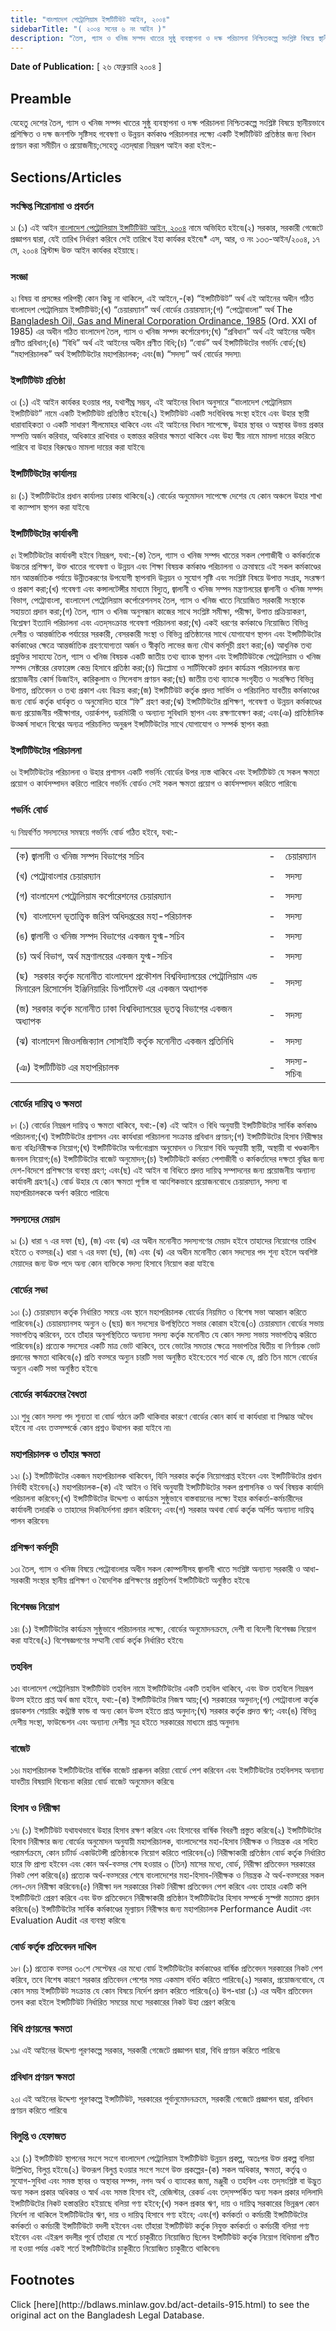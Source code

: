 ```yaml
---
title: "বাংলাদেশ পেট্রোলিয়াম ইন্সটিটিউট আইন, ২০০৪"
sidebarTitle: "( ২০০৪ সনের ৬ নং আইন )"
description: "তৈল, গ্যাস ও খনিজ সম্পদ খাতের সুষ্ঠু ব্যবস্থাপনা ও দক্ষ পরিচালনা নিশ্চিতকল্পে সংশ্লিষ্ট বিষয়ে স্থানীয়ভাবে প্রশিক্ষিত ও দক্ষ জনশক্তি সৃষ্টিসহ গবেষণা ও উন্নয়ন কর্মকাণ্ড পরিচালনার লক্ষ্যে একটি ইন্সটিটিউট প্রতিষ্ঠার জন্য বিধানকল্পে প্রণীত আইন৷"
---
```


**Date of Publication:** [ ২৬ ফেব্রুয়ারি ২০০৪ ]

## Preamble

যেহেতু দেশের তৈল, গ্যাস ও খনিজ সম্পদ খাতের সুষ্ঠু ব্যবস্থাপনা ও দক্ষ পরিচালনা নিশ্চিতকল্পে সংশ্লিষ্ট বিষয়ে স্থানীয়ভাবে প্রশিক্ষিত ও দক্ষ জনশক্তি সৃষ্টিসহ গবেষণা ও উন্নয়ন কর্মকাণ্ড পরিচালনার লক্ষ্যে একটি ইন্সটিটিউট প্রতিষ্ঠার জন্য বিধান প্রণয়ন করা সমীচীন ও প্রয়োজনীয়;সেহেতু এতদ্‌দ্বারা নিম্নরূপ আইন করা হইল:-

## Sections/Articles

### সংক্ষিপ্ত শিরোনামা ও প্রবর্তন

১৷ (১) এই আইন [বাংলাদেশ পেট্রোলিয়াম ইন্সটিটিউট আইন, ২০০৪](/laws/act-915 "বাংলাদেশ পেট্রোলিয়াম ইন্সটিটিউট আইন, ২০০৪") নামে অভিহিত হইবে৷(২) সরকার, সরকারী গেজেটে প্রজ্ঞাপন দ্বারা, যেই তারিখ নির্ধারণ করিবে সেই তারিখে ইহা কার্যকর হইবে৷\* এস, আর, ও নং ১৩৩-আইন/২০০৪, ১৭ মে, ২০০৪ খ্রিস্টাব্দ উক্ত আইন কার্যকর হইয়াছে।

### সংজ্ঞা

২৷ বিষয় বা প্রসঙ্গের পরিপন্থী কোন কিছু না থাকিলে, এই আইনে,-(ক) “ইন্সটিটিউট” অর্থ এই আইনের অধীন গঠিত বাংলাদেশ পেট্রোলিয়াম ইন্সটিটিউট;(খ) “চেয়ারম্যান” অর্থ বোর্ডের চেয়ারম্যান;(গ) “পেট্রোবাংলা” অর্থ The [Bangladesh Oil, Gas and Mineral Corporation Ordinance, 1985](/laws/act-683 "Bangladesh Oil, Gas and Mineral Corporation Ordinance, 1985") (Ord. XXI of 1985) এর অধীন গঠিত বাংলাদেশ তৈল, গ্যাস ও খনিজ সম্পদ কর্পোরেশন;(ঘ) “প্রবিধান” অর্থ এই আইনের অধীন প্রণীত প্রবিধান;(ঙ) “বিধি” অর্থ এই আইনের অধীন প্রণীত বিধি;(চ) “বোর্ড” অর্থ ইন্সটিটিউটের গভর্নিং বোর্ড;(ছ) “মহাপরিচালক” অর্থ ইন্সটিটিউটের মহাপরিচালক; এবং(জ) “সদস্য” অর্থ বোর্ডের সদস্য৷

### ইন্সটিটিউট প্রতিষ্ঠা

৩৷ (১) এই আইন কার্যকর হওয়ার পর, যথাশীঘ্র সম্ভব, এই আইনের বিধান অনুসারে “বাংলাদেশ পেট্রোলিয়াম ইন্সটিটিউট” নামে একটি ইন্সটিটিউট প্রতিষ্ঠিত হইবে৷(২) ইন্সটিটিউট একটি সংবিধিবদ্ধ সংস্থা হইবে এবং উহার স্থায়ী ধারাবাহিকতা ও একটি সাধারণ সীলমোহর থাকিবে এবং এই আইনের বিধান সাপেক্ষে, উহার স্থাবর ও অস্থাবর উভয় প্রকার সম্পত্তি অর্জন করিবার, অধিকারে রাখিবার ও হস্তান্তর করিবার ক্ষমতা থাকিবে এবং উহা স্বীয় নামে মামলা দায়ের করিতে পারিবে বা উহার বিরুদ্ধেও মামলা দায়ের করা যাইবে৷

### ইন্সটিটিউটের কার্যালয়

৪৷ (১) ইন্সটিটিউটের প্রধান কার্যালয় ঢাকায় থাকিবে৷(২) বোর্ডের অনুমোদন সাপেক্ষে দেশের যে কোন অঞ্চলে উহার শাখা বা ক্যাম্পাস স্থাপন করা যাইবে৷

### ইন্সটিটিউটের কার্যাবলী

৫৷ ইন্সটিটিউটের কার্যাবলী হইবে নিম্নরূপ, যথা:-(ক) তৈল, গ্যাস ও খনিজ সম্পদ খাতের সকল পেশাজীবী ও কর্মকর্তাকে উচ্চতর প্রশিক্ষণ, উক্ত খাতের গবেষণা ও উন্নয়ন এবং শিক্ষা বিষয়ক কর্মকাণ্ড পরিচালনা ও ক্রমান্বয়ে এই সকল কর্মকাণ্ডের মান আন্তর্জাতিক পর্যায়ে উন্নীতকরণের উপযোগী স্থাপনাদি উন্নয়ন ও সুযোগ সৃষ্টি এবং সংশ্লিষ্ট বিষয়ে উপাত্ত সংগ্রহ, সংরক্ষণ ও প্রকাশ করা;(খ) গবেষণা এবং কন্সালটেন্সীর মাধ্যমে বিদ্যুত্, জ্বালানী ও খনিজ সম্পদ মন্ত্রণালয়ের জ্বালানী ও খনিজ সম্পদ বিভাগ, পেট্রোবাংলা, বাংলাদেশ পেট্রোলিয়াম কর্পোরেশনসহ তৈল, গ্যাস ও খনিজ খাতে নিয়োজিত সরকারী সংস্থাকে সহায়তা প্রদান করা;(গ) তৈল, গ্যাস ও খনিজ অনুসন্ধান কাজের সাথে সংশ্লিষ্ট সমীক্ষা, পরীক্ষা, উপাত্ত প্রক্রিয়াকরণ, বিশ্লেষণ ইত্যাদি পরিচালনা এবং এতদ্‌সংক্রান্ত গবেষণা পরিচালনা করা;(ঘ) একই ধরণের কর্মকাণ্ডে নিয়োজিত বিভিন্ন দেশীয় ও আন্তর্জাতিক পর্যায়ের সরকারী, বেসরকারী সংস্থা ও বিভিন্ন প্রতিষ্ঠানের সাথে যোগাযোগ স্থাপন এবং ইন্সটিটিউটের কর্মকাণ্ডের ক্ষেত্রে আন্তর্জাতিক গ্রহণযোগ্যতা অর্জন ও স্বীকৃতি লাভের জন্য যৌথ কর্মসূচী গ্রহণ করা;(ঙ) আধুনিক তথ্য প্রযুক্তির সাহায্যে তৈল, গ্যাস ও খনিজ বিষয়ক একটি জাতীয় তথ্য ব্যাংক স্থাপন এবং ইন্সটিটিউটকে পেট্রোলিয়াম ও খনিজ সম্পদ সেক্টরের রেফারেন্স কেন্দ্র হিসাবে প্রতিষ্ঠা করা;(চ) ডিপ্লোমা ও সার্টিফিকেট প্রদান কার্যক্রম পরিচালনার জন্য প্রয়োজনীয় কোর্স ডিজাইন, কারিকুলাম ও সিলেবাস প্রণয়ন করা;(ছ) জাতীয় তথ্য ব্যাংকে সংগৃহীত ও সংরক্ষিত বিভিন্ন উপাত্ত, প্রতিবেদন ও তথ্য প্রকাশ এবং বিক্রয় করা;(জ) ইন্সটিটিউট কর্তৃক প্রদত্ত সার্ভিস ও পরিচালিত যাবতীয় কর্মকাণ্ডের জন্য বোর্ড কর্তৃক ধার্যকৃত ও অনুমোদিত হারে “ফি” গ্রহণ করা;(ঝ) ইন্সটিটিউটের প্রশিক্ষণ, গবেষণা ও উন্নয়ন কর্মকাণ্ডের জন্য প্রয়োজনীয় পরীক্ষাগার, ওয়ার্কশপ, ডরমিটরী ও অন্যান্য সুবিধাদি স্থাপন এবং রক্ষণাবেক্ষণ করা; এবং(ঞ) প্রাতিষ্ঠানিক উত্কর্ষ সাধনে বিশ্বের অন্যত্র পরিচালিত অনুরূপ ইন্সটিটিউটের সাথে যোগাযোগ ও সম্পর্ক স্থাপন করা৷

### ইন্সটিটিউটের পরিচালনা

৬৷ ইন্সটিটিউটের পরিচালনা ও উহার প্রশাসন একটি গভর্নিং বোর্ডের উপর ন্যস্ত থাকিবে এবং ইন্সটিটিউট যে সকল ক্ষমতা প্রয়োগ ও কার্যসম্পাদন করিতে পারিবে গভর্নিং বোর্ডও সেই সকল ক্ষমতা প্রয়োগ ও কার্যসম্পাদন করিতে পারিবে৷

### গভর্নিং বোর্ড

৭৷ নিম্নবর্ণিত সদস্যদের সমন্বয়ে গভর্নিং বোর্ড গঠিত হইবে, যথা:-

|                                                                                                                                        |     |             |
| -------------------------------------------------------------------------------------------------------------------------------------- | --- | ----------- |
| (ক) জ্বালানী ও খনিজ সম্পদ বিভাগের সচিব                                                                                                 | -   | চেয়ারম্যান  |
|                                                                                                                                        |     |             |
| (খ) পেট্রোবাংলার চেয়ারম্যান                                                                                                            | -   | সদস্য       |
|                                                                                                                                        |     |             |
| (গ) বাংলাদেশ পেট্রোলিয়াম কর্পোরেশনের চেয়ারম্যান                                                                                        | -   | সদস্য       |
|                                                                                                                                        |     |             |
| (ঘ)  বাংলাদেশ ভূতাত্ত্বিক জরিপ অধিদপ্তরের মহা-পরিচালক                                                                                  | -   | সদস্য       |
|                                                                                                                                        |     |             |
| (ঙ) জ্বালানী ও খনিজ সম্পদ বিভাগের একজন যুগ্ম-সচিব                                                                                      | -   | সদস্য       |
|                                                                                                                                        |     |             |
| (চ) অর্থ বিভাগ, অর্থ মন্ত্রণালয়ের একজন যুগ্ম-সচিব                                                                                      | -   | সদস্য       |
|                                                                                                                                        |     |             |
| (ছ)  সরকার কর্তৃক মনোনীত বাংলাদেশ প্রকৌশল বিশ্ববিদ্যালয়ের পেট্রোলিয়াম এন্ড মিনারেল রিসোর্সেস ইঞ্জিনিয়ারিং ডিপার্টমেন্ট এর একজন অধ্যাপক | -   | সদস্য       |
|                                                                                                                                        |     |             |
| (জ) সরকার কর্তৃক মনোনীত ঢাকা বিশ্ববিদ্যালয়ের ভূতত্ব বিভাগের একজন অধ্যাপক                                                               | -   | সদস্য       |
|                                                                                                                                        |     |             |
| (ঝ) বাংলাদেশ জিওলজিক্যাল সোসাইটি কর্তৃক মনোনীত একজন প্রতিনিধি                                                                          | -   | সদস্য       |
|                                                                                                                                        |     |             |
| (ঞ) ইন্সটিটিউট এর মহাপরিচালক                                                                                                           | -   | সদস্য-সচিব৷ |

### বোর্ডের দায়িত্ব ও ক্ষমতা

৮৷ (১) বোর্ডের নিম্নরূপ দায়িত্ব ও ক্ষমতা থাকিবে, যথা:-(ক) এই আইন ও বিধি অনুযায়ী ইন্সটিটিউটের সার্বিক কর্মকাণ্ড পরিচালনা;(খ) ইন্সটিটিউটের প্রশাসন এবং কার্যধারা পরিচালনা সংক্রান্ত প্রবিধান প্রণয়ন;(গ) ইন্সটিটিউটের হিসাব নিরীক্ষার জন্য বহিঃনিরীক্ষক নিয়োগ;(ঘ) ইন্সটিটিউটের অর্গানোগ্রাম অনুমোদন ও নিয়োগ বিধি অনুযায়ী স্থায়ী, অস্থায়ী বা খণ্ডকালীন জনবল নিয়োগ;(ঙ) ইন্সটিটিউটের বাজেট অনুমোদন;(চ) ইন্সটিটিউটে কর্মরত পেশাজীবী ও কর্মকর্তাদের দক্ষতা বৃদ্ধির জন্য দেশ-বিদেশে প্রশিক্ষণের ব্যবস্থা গ্রহণ; এবং(ছ) এই আইন বা বিধিতে প্রদত্ত দায়িত্ব সম্পাদনের জন্য প্রয়োজনীয় অন্যান্য কার্যাবলী গ্রহণ৷(২) বোর্ড উহার যে কোন ক্ষমতা পূর্ণাঙ্গ বা আংশিকভাবে প্রয়োজনবোধে চেয়ারম্যান, সদস্য বা মহাপরিচালককে অর্পণ করিতে পারিবে৷

### সদস্যদের মেয়াদ

৯৷ (১) ধারা ৭ এর দফা (ছ), (জ) এবং (ঝ) এর অধীন মনোনীত সদস্যগণের মেয়াদ হইবে তাহাদের নিয়োগের তারিখ হইতে ৩ বত্সর৷(২) ধারা ৭ এর দফা (ছ), (জ) এবং (ঝ) এর অধীন মনোনীত কোন সদস্যের পদ শূন্য হইলে অবশিষ্ট মেয়াদের জন্য উক্ত পদে অন্য কোন ব্যক্তিকে সদস্য হিসাবে নিয়োগ করা যাইবে৷

### বোর্ডের সভা

১০৷ (১) চেয়ারম্যান কর্তৃক নির্ধারিত সময়ে এবং স্থানে মহাপরিচালক বোর্ডের নিয়মিত ও বিশেষ সভা আহ্বান করিতে পারিবেন৷(২) চেয়ারম্যানসহ অন্যুন ৬ (ছয়) জন সদস্যের উপস্থিতিতে সভার কোরাম হইবে৷(৩) চেয়ারম্যান বোর্ডের সভায় সভাপতিত্ব করিবেন, তবে তাঁহার অনুপস্থিতিতে অন্যান্য সদস্য কর্তৃক মনোনীত যে কোন সদস্য সভায় সভাপতিত্ব করিতে পারিবেন৷(৪) প্রত্যেক সদস্যের একটি মাত্র ভোট থাকিবে, তবে ভোটের সমতার ক্ষেত্রে সভাপতির দ্বিতীয় বা নির্ণায়ক ভোট প্রদানের ক্ষমতা থাকিবে৷(৫) প্রতি বত্সরে অন্যুন চারটি সভা অনুষ্ঠিত হইবে:তবে শর্ত থাকে যে, প্রতি তিন মাসে বোর্ডের অন্যুন একটি সভা অনুষ্ঠিত হইবে৷

### বোর্ডের কার্যক্রমের বৈধতা

১১৷ শুধু কোন সদস্য পদ শূন্যতা বা বোর্ড গঠনে ত্রুটি থাকিবার কারণে বোর্ডের কোন কার্য বা কার্যধারা বা সিদ্ধান্ত অবৈধ হইবে না এবং তত্সম্পর্কে কোন প্রশ্নও উত্থাপন করা যাইবে না৷

### মহাপরিচালক ও তাঁহার ক্ষমতা

১২৷ (১) ইন্সটিটিউটের একজন মহাপরিচালক থাকিবেন, যিনি সরকার কর্তৃক নিয়োগপ্রাপ্ত হইবেন এবং ইন্সটিটিউটের প্রধান নির্বাহী হইবেন৷(২) মহাপরিচালক-(ক) এই আইন ও বিধি অনুযায়ী ইন্সটিটিউটের সকল প্রশাসনিক ও অর্থ বিষয়ক কার্যাদি পরিচালনা করিবেন;(খ) ইন্সটিটিউটের উদ্দেশ্য ও কার্যক্রম সুষ্ঠুভাবে বাস্তবায়নের লক্ষ্যে ইহার কর্মকর্তা-কর্মচারীদের কার্যাবলী তদারকি ও তাহাদের দিকনির্দেশনা প্রদান করিবেন; এবং(গ) সরকার অথবা বোর্ড কর্তৃক অর্পিত অন্যান্য দায়িত্ব পালন করিবেন৷

### প্রশিক্ষণ কর্মসূচী

১৩৷ তৈল, গ্যাস ও খনিজ বিষয়ে পেট্রোবাংলার অধীন সকল কোম্পানীসহ জ্বালানী খাতে সংশ্লিষ্ট অন্যান্য সরকারী ও আধা-সরকারী সংস্থার স্থানীয় প্রশিক্ষণ ও বৈদেশিক প্রশিক্ষণের প্রস্তুতিপর্ব ইন্সটিটিউটে অনুষ্ঠিত হইবে৷

### বিশেষজ্ঞ নিয়োগ

১৪৷ (১) ইন্সটিটিউটের কার্যক্রম সুষ্ঠুভাবে পরিচালনার লক্ষ্যে, বোর্ডের অনুমোদনক্রমে, দেশী বা বিদেশী বিশেষজ্ঞ নিয়োগ করা যাইবে৷(২) বিশেষজ্ঞগণের সম্মানী বোর্ড কর্তৃক নির্ধারিত হইবে৷

### তহবিল

১৫৷ বাংলাদেশ পেট্রোলিয়াম ইন্সটিটিউট তহবিল নামে ইন্সটিটিউটের একটি তহবিল থাকিবে, এবং উক্ত তহবিলে নিম্নরূপ উত্স হইতে প্রাপ্ত অর্থ জমা হইবে, যথা:-(ক) ইন্সটিটিউটের নিজস্ব আয়;(খ) সরকারের অনুদান;(গ) পেট্রোবাংলা কর্তৃক প্রডাকশন শেয়ারিং কন্ট্রাক্ট ফান্ড বা অন্য কোন উত্স হইতে প্রাপ্ত অনুদান;(ঘ) সরকার কর্তৃক প্রদত্ত ঋণ; এবং(ঙ) বিভিন্ন দেশীয় সংস্থা, ফাউন্ডেশন এবং অন্যান্য দেশীয় সূত্র হইতে সরকারের মাধ্যমে প্রাপ্ত অনুদান৷

### বাজেট

১৬৷ মহাপরিচালক ইন্সটিটিউটের বার্ষিক বাজেট প্রাক্কলন করিয়া বোর্ডে পেশ করিবেন এবং ইন্সটিটিউটের তহবিলসহ অন্যান্য যাবতীয় বিষয়াদি বিবেচনা করিয়া বোর্ড বাজেট অনুমোদন করিবে৷

### হিসাব ও নিরীক্ষা

১৭৷ (১) ইন্সটিটিউট যথাযথভাবে উহার হিসাব রক্ষণ করিবে এবং হিসাবের বার্ষিক বিবরণী প্রস্তুত করিবে৷(২) ইন্সটিটিউটের হিসাব নিরীক্ষার জন্য বোর্ডের অনুমোদন অনুযায়ী মহাপরিচালক, বাংলাদেশের মহা-হিসাব নিরীক্ষক ও নিয়ন্ত্রক এর সহিত পরামর্শক্রমে, কোন চার্টার্ড একাউটেন্সী প্রতিষ্ঠানকে নিয়োগ করিতে পারিবেন৷(৩) নিরীক্ষাকারী প্রতিষ্ঠান বোর্ড কর্তৃক নির্ধারিত হারে ফি প্রাপ্য হইবেন এবং কোন অর্থ-বত্সর শেষ হওয়ার ৩ (তিন) মাসের মধ্যে, বোর্ড, নিরীক্ষা প্রতিবেদন সরকারের নিকট পেশ করিবে৷(৪) প্রত্যেক অর্থ-বত্সরের শেষে বাংলাদেশের মহা-হিসাব-নিরীক্ষক ও নিয়ন্ত্রক ঐ অর্থ-বত্সরের সকল লেন-দেন নিরীক্ষা করিবেন৷(৫) নিরীক্ষা দল সরকারের নিকট নিরীক্ষা প্রতিবেদন পেশ করিবে এবং তাহার একটি কপি ইন্সটিটিউটে প্রেরণ করিবে এবং উক্ত প্রতিবেদনে নিরীক্ষাকারী প্রতিষ্ঠান ইন্সটিটিউটের হিসাব সম্পর্কে সুস্পষ্ট মতামত প্রদান করিবে৷(৬) ইন্সটিটিউটের সার্বিক কর্মকাণ্ডের মূল্যায়ন নিরীক্ষার জন্য মহাপরিচালক Performance Audit এবং Evaluation Audit এর ব্যবস্থা করিবে৷

### বোর্ড কর্তৃক প্রতিবেদন দাখিল

১৮৷ (১) প্রত্যেক বত্সর ৩০শে সেপ্টেম্বর এর মধ্যে বোর্ড ইন্সটিটিউটের কর্মকাণ্ডের বার্ষিক প্রতিবেদন সরকারের নিকট পেশ করিবে, তবে বিশেষ কারণে সরকার প্রতিবেদন পেশের সময় একমাস বর্ধিত করিতে পারিবে৷(২) সরকার, প্রয়োজনবোধে, যে কোন সময় ইন্সটিটিউট সংক্রান্ত যে কোন বিষয়ে নির্দেশ প্রদান করিতে পারিবে৷(৩) উপ-ধারা (১) এর অধীন প্রতিবেদন তলব করা হইলে ইন্সটিটিউট নির্ধারিত সময়ের মধ্যে সরকারের নিকট উহা প্রেরণ করিবে৷

### বিধি প্রণয়নের ক্ষমতা

১৯৷ এই আইনের উদ্দেশ্য পূরণকল্পে সরকার, সরকারী গেজেটে প্রজ্ঞাপন দ্বারা, বিধি প্রণয়ন করিতে পারিবে৷

### প্রবিধান প্রণয়ন ক্ষমতা

২০৷ এই আইনের উদ্দেশ্য পূরণকল্পে ইন্সটিটিউট, সরকারের পূর্বানুমোদনক্রমে, সরকারী গেজেটে প্রজ্ঞাপন দ্বারা, প্রবিধান প্রণয়ন করিতে পারিবে৷

### বিলুপ্তি ও হেফাজত

২১৷ (১) ইন্সটিটিউট স্থাপনের সংগে সংগে বাংলাদেশ পেট্রোলিয়াম ইন্সটিটিউট উন্নয়ন প্রকল্প, অতঃপর উক্ত প্রকল্প বলিয়া উল্লিখিত, বিলুপ্ত হইবে৷(২) উক্তরূপ বিলুপ্ত হওয়ার সংগে সংগে উক্ত প্রকল্পের-(ক) সকল অধিকার, ক্ষমতা, কর্তৃত্ব ও সুযোগ-সুবিধা এবং সমস্ত স্থাবর ও অস্থাবর সম্পদ, নগদ অর্থ ও ব্যাংকের জমা, মঞ্জুরী ও তহবিল এবং তদ্‌সংশ্লিষ্ট বা উদ্ভুত অন্য সকল প্রকার অধিকার ও স্বার্থ এবং সমস্ত হিসাব বই, রেজিস্টার, রেকর্ড এবং তদ্‌সম্পর্কিত অন্য সকল প্রকার দলিলাদি ইন্সটিটিউটের নিকট হস্তান্তরিত হইয়াছে বলিয়া গণ্য হইবে;(খ) সকল প্রকার ঋণ, দায় ও দায়িত্ব সরকারের ভিন্নরূপ কোন নির্দেশ না থাকিলে ইন্সটিটিউটের ঋণ, দায় ও দায়িত্ব হিসাবে গণ্য হইবে; এবং(গ) কর্মকর্তা ও কর্মচারী ইন্সটিটিউটের কর্মকর্তা ও কর্মচারী ইন্সটিটিউটে বদলী হইবেন এবং তাঁহারা ইন্সটিটিউট কর্তৃক নিযুক্ত কর্মকর্তা ও কর্মচারী বলিয়া গণ্য হইবেন এবং এইরূপ বদলীর পূর্বে তাঁহারা যে শর্তে চাকুরীতে নিয়োজিত ছিলেন ইন্সটিটিউট কর্তৃক নিয়োগ বিধিমালা প্রণীত না হওয়া পর্যন্ত একই শর্তে ইন্সটিটিউটের চাকুরীতে নিয়োজিত চাকুরীতে থাকিবেন৷

## Footnotes

<Note>
  Click [here](http://bdlaws.minlaw.gov.bd/act-details-915.html) to see the original act on the Bangladesh Legal Database.
</Note>
